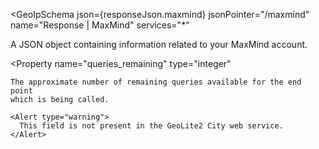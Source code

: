 
<GeoIpSchema
  json={responseJson.maxmind}
  jsonPointer="/maxmind"
  name="Response | MaxMind"
  services="*"
>
  A JSON object containing information related to your MaxMind account.

  <Property
    name="queries_remaining"
    type="integer"
  >
    The approximate number of remaining queries available for the end point
    which is being called.

    <Alert type="warning">
      This field is not present in the GeoLite2 City web service.
    </Alert>

  </Property>
</GeoIpSchema>
